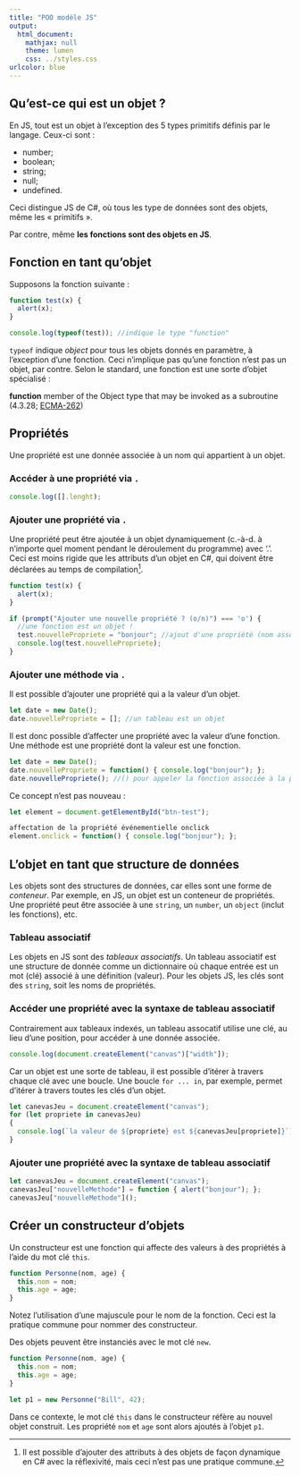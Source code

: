 ```yaml
---
title: "POO modèle JS"
output:
  html_document:
    mathjax: null
    theme: lumen
    css: ../styles.css
urlcolor: blue
---
```


## Qu'est-ce qui est un objet ?
En JS, tout est un objet à l'exception des 5 types primitifs définis par le langage. Ceux-ci sont :

* number;
* boolean;
* string;
* null;
* undefined.

Ceci distingue JS de C#, où tous les type de données sont des objets, même les « primitifs ».

Par contre, même **les fonctions sont des objets en JS**.

## Fonction en tant qu'objet
Supposons la fonction suivante :

```js
function test(x) {
  alert(x);
}

console.log(typeof(test)); //indique le type "function"
```

`typeof` indique _object_ pour tous les objets donnés en paramètre, à l'exception d'une fonction. Ceci n'implique pas qu'une fonction n'est pas un objet, par contre. Selon le standard, une fonction est une sorte d'objet spécialisé :

**function**
member of the Object type that may be invoked as a subroutine
(4.3.28; [ECMA-262](http://www.ecma-international.org/ecma-262/7.0/index.html#sec-terms-and-definitions-function))

## Propriétés
Une propriété est une donnée associée à un nom qui appartient à un objet.

### Accéder à une propriété via `.`
```js
console.log([].lenght);
```

### Ajouter une propriété via `.`
Une propriété peut être ajoutée à un objet dynamiquement (c.-à-d. à n'importe quel moment pendant le déroulement du programme) avec '.'. Ceci est moins rigide que les attributs d'un objet en C\#, qui doivent être déclarées au temps de compilation[^1].

```js
function test(x) {
  alert(x);
}

if (prompt("Ajouter une nouvelle propriété ? (o/n)") === 'o') {
  //une fonction est un objet !
  test.nouvellePropriete = "bonjour"; //ajout d'une propriété (nom associé avec une valeur)
  console.log(test.nouvellePropriete);
}
```

### Ajouter une méthode via `.`
Il est possible d'ajouter une propriété qui a la valeur d'un objet.
```js
let date = new Date();
date.nouvellePropriete = []; //un tableau est un objet
```

Il est donc possible d'affecter une propriété avec la valeur d'une fonction. Une méthode est une propriété dont la valeur est une fonction.
```js
let date = new Date();
date.nouvellePropriete = function() { console.log("bonjour"); };
date.nouvellePropriete(); //() pour appeler la fonction associée à la propriété
```

Ce concept n'est pas nouveau :
```js
let element = document.getElementById("btn-test");

affectation de la propriété événementielle onclick
element.onclick = function() { console.log("bonjour"); };
```

## L'objet en tant que structure de données
Les objets sont des structures de données, car elles sont une forme de _conteneur_. Par exemple, en JS, un objet est un conteneur de propriétés. Une propriété peut être associée à une `string`, un `number`, un `object` (inclut les fonctions), etc.

### Tableau associatif
Les objets en JS sont des _tableaux associatifs_. Un tableau associatif est une structure de donnée comme un dictionnaire où chaque entrée est un mot (clé) associé à une définition (valeur). Pour les objets JS, les clés sont des `string`, soit les noms de propriétés.

### Accéder une propriété avec la syntaxe de tableau associatif
Contrairement aux tableaux indexés, un tableau assocatif utilise une clé, au lieu d'une position, pour accéder à une donnée associée.

```js
console.log(document.createElement("canvas")["width"]);
```

Car un objet est une sorte de tableau, il est possible d'itérer à travers chaque clé avec une boucle. Une boucle `for ... in`, par exemple, permet d'itérer à travers toutes les clés d'un objet.

```js
let canevasJeu = document.createElement("canvas");
for (let propriete in canevasJeu)
{
  console.log(`la valeur de ${propriete} est ${canevasJeu[propriete]}`);
}
```

### Ajouter une propriété avec la syntaxe de tableau associatif
```js
let canevasJeu = document.createElement("canvas");
canevasJeu["nouvelleMethode"] = function { alert("bonjour"); };
canevasJeu["nouvelleMethode"]();
```

## Créer un constructeur d'objets
Un constructeur est une fonction qui affecte des valeurs à des propriétés à l'aide du mot clé `this`.

```js
function Personne(nom, age) {
  this.nom = nom;
  this.age = age;
}
```
Notez l'utilisation d'une majuscule pour le nom de la fonction. Ceci est la pratique commune pour nommer des constructeur.

Des objets peuvent être instanciés avec le mot clé `new`.

```js
function Personne(nom, age) {
  this.nom = nom;
  this.age = age;
}

let p1 = new Personne("Bill", 42);
```
Dans ce contexte, le mot clé `this` dans le constructeur réfère au nouvel objet construit. Les propriété `nom` et `age` sont alors ajoutés à l'objet `p1`.

[^1]: Il est possible d'ajouter des attributs à des objets de façon dynamique en C\# avec la réflexivité, mais ceci n'est pas une pratique commune.
